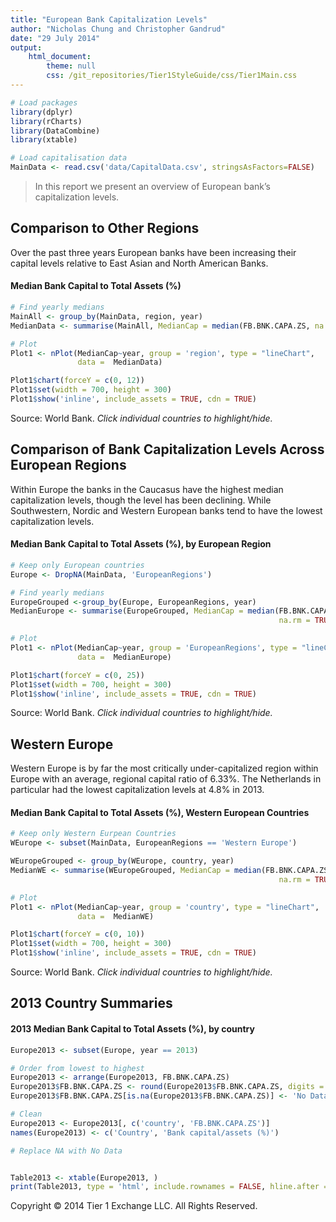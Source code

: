 ```yaml
---
title: "European Bank Capitalization Levels"
author: "Nicholas Chung and Christopher Gandrud"
date: "29 July 2014"
output: 
    html_document:
        theme: null
        css: /git_repositories/Tier1StyleGuide/css/Tier1Main.css
---
```


```r
# Load packages
library(dplyr)
library(rCharts)
library(DataCombine)
library(xtable)

# Load capitalisation data
MainData <- read.csv('data/CapitalData.csv', stringsAsFactors=FALSE)
```

> In this report we present an overview of European bank's capitalization levels.

## Comparison to Other Regions

Over the past three years European banks have been increasing their capital levels relative to East Asian and North American Banks.

#### Median Bank Capital to Total Assets (%)

```r
# Find yearly medians
MainAll <- group_by(MainData, region, year)
MedianData <- summarise(MainAll, MedianCap = median(FB.BNK.CAPA.ZS, na.rm = TRUE))                                             

# Plot
Plot1 <- nPlot(MedianCap~year, group = 'region', type = "lineChart", 
               data =  MedianData)

Plot1$chart(forceY = c(0, 12))
Plot1$set(width = 700, height = 300)
Plot1$show('inline', include_assets = TRUE, cdn = TRUE)
````

Source: World Bank. *Click individual countries to highlight/hide.*

## Comparison of Bank Capitalization Levels Across European Regions

Within Europe the banks in the Caucasus have the highest median capitalization levels, though the level has been declining. While Southwestern, Nordic and Western European banks tend to have the lowest capitalization levels. 

#### Median Bank Capital to Total Assets (%), by European Region

```r
# Keep only European countries
Europe <- DropNA(MainData, 'EuropeanRegions')

# Find yearly medians
EuropeGrouped <-group_by(Europe, EuropeanRegions, year)
MedianEurope <- summarise(EuropeGrouped, MedianCap = median(FB.BNK.CAPA.ZS, 
                                                            na.rm = TRUE))                                             

# Plot
Plot1 <- nPlot(MedianCap~year, group = 'EuropeanRegions', type = "lineChart", 
               data =  MedianEurope)

Plot1$chart(forceY = c(0, 25))
Plot1$set(width = 700, height = 300)
Plot1$show('inline', include_assets = TRUE, cdn = TRUE)
```

Source: World Bank. *Click individual countries to highlight/hide.*

## Western Europe

Western Europe is by far the most critically under-capitalized region within Europe with an average, regional capital ratio of 6.33%. The Netherlands in particular had the lowest capitalization levels at 4.8% in 2013.

#### Median Bank Capital to Total Assets (%), Western European Countries

```r
# Keep only Western Eurpean Countries
WEurope <- subset(MainData, EuropeanRegions == 'Western Europe')

WEuropeGrouped <- group_by(WEurope, country, year)
MedianWE <- summarise(WEuropeGrouped, MedianCap = median(FB.BNK.CAPA.ZS, 
                                                            na.rm = TRUE))  

# Plot
Plot1 <- nPlot(MedianCap~year, group = 'country', type = "lineChart", 
               data =  MedianWE)

Plot1$chart(forceY = c(0, 10))
Plot1$set(width = 700, height = 300)
Plot1$show('inline', include_assets = TRUE, cdn = TRUE)
```

Source: World Bank. *Click individual countries to highlight/hide.*

## 2013 Country Summaries

#### 2013 Median Bank Capital to Total Assets (%), by country

```r
Europe2013 <- subset(Europe, year == 2013)

# Order from lowest to highest
Europe2013 <- arrange(Europe2013, FB.BNK.CAPA.ZS)
Europe2013$FB.BNK.CAPA.ZS <- round(Europe2013$FB.BNK.CAPA.ZS, digits = 2)
Europe2013$FB.BNK.CAPA.ZS[is.na(Europe2013$FB.BNK.CAPA.ZS)] <- 'No Data'

# Clean
Europe2013 <- Europe2013[, c('country', 'FB.BNK.CAPA.ZS')]
names(Europe2013) <- c('Country', 'Bank capital/assets (%)')

# Replace NA with No Data


Table2013 <- xtable(Europe2013, )
print(Table2013, type = 'html', include.rownames = FALSE, hline.after = NULL)
```

<p class="footer">Copyright &copy; 2014 Tier 1 Exchange LLC. All Rights Reserved.</p>
